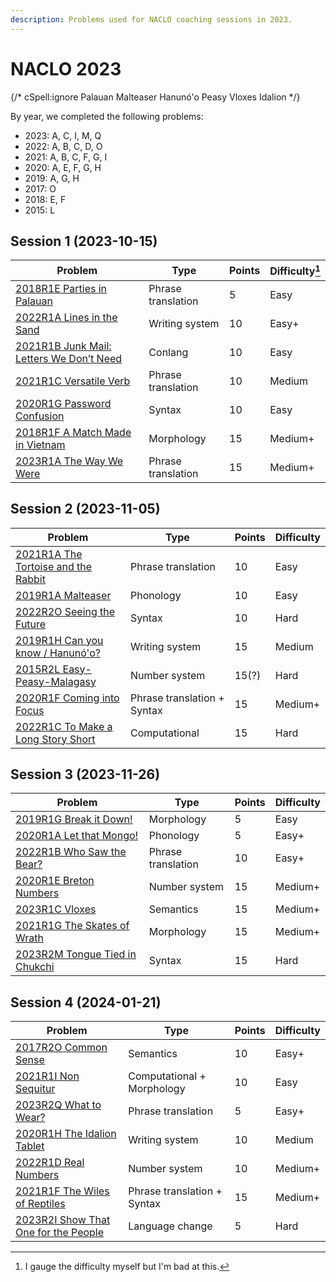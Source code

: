 ```yaml
---
description: Problems used for NACLO coaching sessions in 2023.
---
```


# NACLO 2023

{/* cSpell:ignore Palauan Malteaser Hanunó'o Peasy Vloxes Idalion */}

By year, we completed the following problems:

- 2023: A, C, I, M, Q
- 2022: A, B, C, D, O
- 2021: A, B, C, F, G, I
- 2020: A, E, F, G, H
- 2019: A, G, H
- 2017: O
- 2018: E, F
- 2015: L

## Session 1 (2023-10-15)

| Problem | Type | Points | Difficulty[^1] |
| --- | --- | --- | --- |
| [2018R1E Parties in Palauan](https://naclo.org/resources/problems/2018/N2018-E.pdf) | Phrase translation | 5 | Easy |
| [2022R1A Lines in the Sand](https://naclo.org/resources/problems/2022/N2022-A.pdf) | Writing system | 10 | Easy+ |
| [2021R1B Junk Mail: Letters We Don’t Need](https://naclo.org/resources/problems/2021/N2021-B.pdf) | Conlang | 10 | Easy |
| [2021R1C Versatile Verb](https://naclo.org/resources/problems/2021/N2021-C.pdf) | Phrase translation | 10 | Medium |
| [2020R1G Password Confusion](https://naclo.org/resources/problems/2020/N2020-G.pdf) | Syntax | 10 | Easy |
| [2018R1F A Match Made in Vietnam](https://naclo.org/resources/problems/2018/N2018-F.pdf) | Morphology | 15 | Medium+ |
| [2023R1A The Way We Were](https://naclo.org/resources/problems/2023/N2023-A.pdf) | Phrase translation | 15 | Medium+ |

[^1]: I gauge the difficulty myself but I'm bad at this.

## Session 2 (2023-11-05)

| Problem | Type | Points | Difficulty |
| --- | --- | --- | --- |
| [2021R1A The Tortoise and the Rabbit](https://naclo.org/resources/problems/2021/N2021-A.pdf) | Phrase translation | 10 | Easy |
| [2019R1A Malteaser](https://naclo.org/resources/problems/2019/N2019-A.pdf) | Phonology | 10 | Easy |
| [2022R2O Seeing the Future](https://naclo.org/resources/problems/2022/N2022-O.pdf) | Syntax | 10 | Hard |
| [2019R1H Can you know / Hanunó'o?](https://naclo.org/resources/problems/2019/N2019-H.pdf) | Writing system | 15 | Medium |
| [2015R2L Easy-Peasy-Malagasy](https://naclo.org/resources/problems/2021/N2021-B.pdf) | Number system | 15(?) | Hard |
| [2020R1F Coming into Focus](https://naclo.org/resources/problems/2020/N2020-F.pdf) | Phrase translation + Syntax | 15 | Medium+ |
| [2022R1C To Make a Long Story Short](https://naclo.org/resources/problems/2022/N2022-C.pdf) | Computational | 15 | Hard |

## Session 3 (2023-11-26)

| Problem | Type | Points | Difficulty |
| --- | --- | --- | --- |
| [2019R1G Break it Down!](https://naclo.org/resources/problems/2019/N2019-G.pdf) | Morphology | 5 | Easy |
| [2020R1A Let that Mongo!](https://naclo.org/resources/problems/2020/N2020-A.pdf) | Phonology | 5 | Easy+ |
| [2022R1B Who Saw the Bear?](https://naclo.org/resources/problems/2022/N2022-B.pdf) | Phrase translation | 10 | Easy+ |
| [2020R1E Breton Numbers](https://naclo.org/resources/problems/2020/N2020-E.pdf) | Number system | 15 | Medium+ |
| [2023R1C Vloxes](https://naclo.org/resources/problems/2023/N2023-C.pdf) | Semantics | 15 | Medium+ |
| [2021R1G The Skates of Wrath](https://naclo.org/resources/problems/2021/N2021-G.pdf) | Morphology | 15 | Medium+ |
| [2023R2M Tongue Tied in Chukchi](https://naclo.org/resources/problems/2023/N2023-M.pdf) | Syntax | 15 | Hard |

## Session 4 (2024-01-21)

| Problem | Type | Points | Difficulty |
| --- | --- | --- | --- |
| [2017R2O Common Sense](https://naclo.org/resources/problems/2017/N2017-O.pdf) | Semantics | 10 | Easy+ |
| [2021R1I Non Sequitur](https://naclo.org/resources/problems/2021/N2021-I.pdf) | Computational + Morphology | 10 | Easy |
| [2023R2Q What to Wear?](https://naclo.org/resources/problems/2023/N2023-Q.pdf) | Phrase translation | 5 | Easy+ |
| [2020R1H The Idalion Tablet](https://naclo.org/resources/problems/2020/N2020-H.pdf) | Writing system | 10 | Medium |
| [2022R1D Real Numbers](https://naclo.org/resources/problems/2022/N2022-D.pdf) | Number system | 10 | Medium+ |
| [2021R1F The Wiles of Reptiles](https://naclo.org/resources/problems/2021/N2021-F.pdf) | Phrase translation + Syntax | 15 | Medium+ |
| [2023R2I Show That One for the People](https://naclo.org/resources/problems/2023/N2023-I.pdf) | Language change | 5 | Hard |
